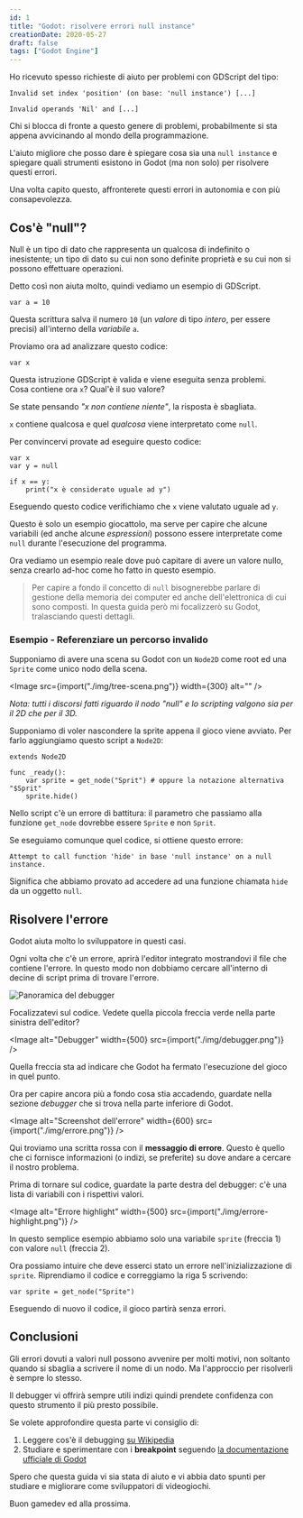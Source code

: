 ```yaml
---
id: 1
title: "Godot: risolvere errori null instance"
creationDate: 2020-05-27
draft: false
tags: ["Godot Engine"]
---
```



Ho ricevuto spesso richieste di aiuto per problemi con GDScript del tipo:

```
Invalid set index 'position' (on base: 'null instance') [...]

Invalid operands 'Nil' and [...]
```

Chi si blocca di fronte a questo genere di problemi, probabilmente si sta
appena avvicinando al mondo della programmazione.

L'aiuto migliore che posso dare è spiegare cosa sia una `null instance` e
spiegare quali strumenti esistono in Godot (ma non solo) per risolvere questi
errori.

Una volta capito questo, affronterete questi errori in autonomia e con più
consapevolezza.

## Cos'è "null"?

Null è un tipo di dato che rappresenta un qualcosa di indefinito o inesistente;
un tipo di dato su cui non sono definite proprietà e su cui non si possono
effettuare operazioni.

Detto così non aiuta molto, quindi vediamo un esempio di GDScript.

```gdscript
var a = 10
```

Questa scrittura salva il numero `10` (un _valore_ di tipo _intero_, per essere
precisi) all'interno della _variabile_ `a`.

Proviamo ora ad analizzare questo codice:

```gdscript
var x
```

Questa istruzione GDScript è valida e viene eseguita senza problemi.  
Cosa contiene ora `x`? Qual'è il suo valore?

Se state pensando _"x non contiene niente"_, la risposta è sbagliata.

`x` contiene qualcosa e quel _qualcosa_ viene interpretato come `null`.

Per convincervi provate ad eseguire questo codice:

```gdscript
var x
var y = null

if x == y:
    print("x è considerato uguale ad y")
```

Eseguendo questo codice verifichiamo che `x` viene valutato uguale ad `y`.

Questo è solo un esempio giocattolo, ma serve per capire che alcune variabili
(ed anche alcune _espressioni_) possono essere interpretate come `null` durante
l'esecuzione del programma.

Ora vediamo un esempio reale dove può capitare di avere un valore nullo, senza
crearlo ad-hoc come ho fatto in questo esempio.

> Per capire a fondo il concetto di `null` bisognerebbe parlare di
> gestione della memoria dei computer ed anche dell'elettronica di cui
> sono composti. In questa guida però mi focalizzerò su Godot, tralasciando questi
> dettagli.

### Esempio - Referenziare un percorso invalido

Supponiamo di avere una scena su Godot con un `Node2D` come root
ed una `Sprite` come unico nodo della scena.

<Image src={import("./img/tree-scena.png")} width={300} alt="" />

_Nota: tutti i discorsi fatti riguardo il nodo "null" e lo scripting valgono
sia per il 2D che per il 3D._

Supponiamo di voler nascondere la sprite appena il gioco viene avviato. Per farlo
aggiungiamo questo script a `Node2D`:

```gdscript
extends Node2D

func _ready():
    var sprite = get_node("Sprit") # oppure la notazione alternativa "$Sprit"
    sprite.hide()
```

Nello script c'è un errore di battitura: il parametro che passiamo alla funzione
`get_node` dovrebbe essere `Sprite` e non `Sprit`.

Se eseguiamo comunque quel codice, si ottiene questo errore:

```
Attempt to call function 'hide' in base 'null instance' on a null instance.
```

Significa che abbiamo provato ad accedere ad una funzione chiamata
`hide` da un oggetto `null`.

## Risolvere l'errore

Godot aiuta molto lo sviluppatore in questi casi.

Ogni volta che c'è un errore, aprirà l'editor integrato mostrandovi il file che
contiene l'errore. In questo modo non dobbiamo cercare all'interno di decine di
script prima di trovare l'errore.

<Image src={imgDebugger} width={500} alt="Panoramica del debugger" />

Focalizzatevi sul codice. Vedete quella piccola freccia verde nella parte
sinistra dell'editor?

<Image alt="Debugger" width={500} src={import("./img/debugger.png")} />

Quella freccia sta ad indicare che Godot ha fermato l'esecuzione del gioco in
quel punto.

Ora per capire ancora più a fondo cosa stia accadendo, guardate
nella sezione _debugger_ che si trova nella parte inferiore di Godot.

<Image
  alt="Screenshot dell'errore"
  width={600}
  src={import("./img/errore.png")}
/>

Qui troviamo una scritta rossa con il **messaggio di errore**. Questo è quello
che ci fornisce informazioni (o indizi, se preferite) su dove andare a cercare
il nostro problema.

Prima di tornare sul codice, guardate la parte destra del debugger: c'è una
lista di variabili con i rispettivi valori.

<Image
  alt="Errore highlight"
  width={500}
  src={import("./img/errore-highlight.png")}
/>

In questo semplice esempio abbiamo solo una variabile `sprite` (freccia 1)
con valore `null` (freccia 2).

Ora possiamo intuire che deve esserci stato un errore
nell'inizializzazione di `sprite`. Riprendiamo il codice e correggiamo
la riga 5 scrivendo:

```gdscript
var sprite = get_node("Sprite")
```

Eseguendo di nuovo il codice, il gioco partirà senza errori.

## Conclusioni

Gli errori dovuti a valori null possono avvenire per molti motivi, non
soltanto quando si sbaglia a scrivere il nome di un nodo.
Ma l'approccio per risolverli è sempre lo stesso.

Il debugger vi offrirà sempre utili indizi quindi prendete confidenza con
questo strumento il più presto possibile.

Se volete approfondire questa parte vi consiglio di:

1. Leggere cos'è il debugging [su Wikipedia](https://it.wikipedia.org/wiki/Debugging)
2. Studiare e sperimentare con i **breakpoint** seguendo [la
   documentazione
   ufficiale di Godot](https://docs.godotengine.org/en/stable/tutorials/debug/overview_of_debugging_tools.html)

Spero che questa guida vi sia stata di aiuto e vi abbia dato spunti per
studiare e migliorare come sviluppatori di videogiochi.

Buon gamedev ed alla prossima.
